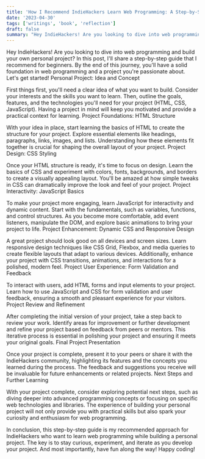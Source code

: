 ```yaml
---
title: 'How I Recommend IndieHackers Learn Web Programming: A Step-by-Step Guide'
date: '2023-04-30'
tags: ['writings', 'book', 'reflection']
draft: false
summary: "Hey IndieHackers! Are you looking to dive into web programming and build your own personal project? In this post, I'll share a step-by-step guide..."
---
```


Hey IndieHackers! Are you looking to dive into web programming and build your own personal project? In this post, I'll share a step-by-step guide that I recommend for beginners. By the end of this journey, you'll have a solid foundation in web programming and a project you're passionate about. Let's get started!
Personal Project: Idea and Concept

First things first, you'll need a clear idea of what you want to build. Consider your interests and the skills you want to learn. Then, outline the goals, features, and the technologies you'll need for your project (HTML, CSS, JavaScript). Having a project in mind will keep you motivated and provide a practical context for learning.
Project Foundations: HTML Structure

With your idea in place, start learning the basics of HTML to create the structure for your project. Explore essential elements like headings, paragraphs, links, images, and lists. Understanding how these elements fit together is crucial for shaping the overall layout of your project.
Project Design: CSS Styling

Once your HTML structure is ready, it's time to focus on design. Learn the basics of CSS and experiment with colors, fonts, backgrounds, and borders to create a visually appealing layout. You'll be amazed at how simple tweaks in CSS can dramatically improve the look and feel of your project.
Project Interactivity: JavaScript Basics

To make your project more engaging, learn JavaScript for interactivity and dynamic content. Start with the fundamentals, such as variables, functions, and control structures. As you become more comfortable, add event listeners, manipulate the DOM, and explore basic animations to bring your project to life.
Project Enhancement: Dynamic CSS and Responsive Design

A great project should look good on all devices and screen sizes. Learn responsive design techniques like CSS Grid, Flexbox, and media queries to create flexible layouts that adapt to various devices. Additionally, enhance your project with CSS transitions, animations, and interactions for a polished, modern feel.
Project User Experience: Form Validation and Feedback

To interact with users, add HTML forms and input elements to your project. Learn how to use JavaScript and CSS for form validation and user feedback, ensuring a smooth and pleasant experience for your visitors.
Project Review and Refinement

After completing the initial version of your project, take a step back to review your work. Identify areas for improvement or further development and refine your project based on feedback from peers or mentors. This iterative process is essential in polishing your project and ensuring it meets your original goals.
Final Project Presentation

Once your project is complete, present it to your peers or share it with the IndieHackers community, highlighting its features and the concepts you learned during the process. The feedback and suggestions you receive will be invaluable for future enhancements or related projects.
Next Steps and Further Learning

With your project complete, consider exploring potential next steps, such as diving deeper into advanced programming concepts or focusing on specific web technologies and libraries. The experience of building your personal project will not only provide you with practical skills but also spark your curiosity and enthusiasm for web programming.

In conclusion, this step-by-step guide is my recommended approach for IndieHackers who want to learn web programming while building a personal project. The key is to stay curious, experiment, and iterate as you develop your project. And most importantly, have fun along the way! Happy coding!
